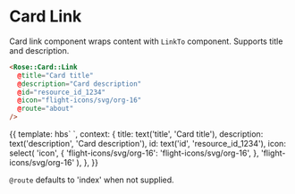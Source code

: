
<Meta title="Rose/Card/Link" component="Link" />

# Card Link

Card link component wraps content with `LinkTo` component. Supports title and description.

```html
<Rose::Card::Link
  @title="Card title"
  @description="Card description"
  @id="resource_id_1234"
  @icon="flight-icons/svg/org-16"
  @route="about"
/>
```

<Preview>
  <Story name="Basic">
    {{
      template: hbs`
      <Rose::Card::Link
        @title={{title}}
        @description={{description}}
        @id={{id}}
        @icon={{icon}}
      />
    `,
      context: {
        title: text('title', 'Card title'),
        description: text('description', 'Card description'),
        id: text('id', 'resource_id_1234'),
        icon: select(
          'icon',
          {
            'flight-icons/svg/org-16': 'flight-icons/svg/org-16',
          },
          'flight-icons/svg/org-16'
        ),
      },
    }}
  </Story>
</Preview>

`@route` defaults to 'index' when not supplied.
